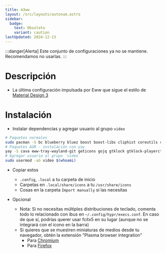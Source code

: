 ```yaml
---
title: m3ww
layout: /src/layouts/autonum.astro
sidebar:
  badge:
    text: Obsoleto
    variant: caution
lastUpdated: 2024-12-13
---
```


:::danger[Alerta]
Este conjunto de configuraciones ya no se mantiene. Recomendamos no usarlas.
:::

# Descripción
- La última configuración impulsada por Eww que sigue el estilo de [Material Design 3](https://m3.material.io/)
# Instalación
- Instalar dependencias y agregar usuario al grupo `video`
```bash
# Paquetes normales
sudo pacman -S bc blueberry bluez boost boost-libs cliphist coreutils curl findutils fish fuzzel fzf gawk gnome-control-center gnome-keyring grim ibus imagemagick libqalculate light networkmanager network-manager-applet nlohmann-json pavucontrol plasma-browser-integration playerctl procps polkit-gnome ripgrep slurp socat sox starship udev upower util-linux xorg-xrandr wget wireplumber yad tesseract
# Paquetes AUR - instalación con yay
yay -S cava eww-tray-wayland-git geticons gojq gtklock gtklock-playerctl-module gtklock-powerbar-module gtklock-userinfo-module hyprland-git lexend-fonts-git python-material-color-utilities python-pywal python-desktop-entry-lib python-poetry python-build python-pillow swww ttf-material-symbols-git wlogout
# Agregar usuario al grupo `video`
sudo usermod -aG video $(whoami)
```
- Copiar estos
    - `.config`, `.local` a tu carpeta de inicio
    - Carpetas en `.local/share/icons` a tu `/usr/share/icons`
    - Cosas en la carpeta `Import manually` si las necesitas

- Opcional
   - Nota: Si no necesitas múltiples distribuciones de teclado, comenta todo lo relacionado con ibus en `~/.config/hypr/execs.conf`. En caso de que sí, podrías querer usar fcitx5 en su lugar (aunque no se integrará con el icono en la barra)
   - Si quieres que se muestren miniaturas de medios desde tu navegador, obtén la extensión "Plasma browser integration"
     - Para [Chromium](https://chrome.google.com/webstore/detail/plasma-integration/cimiefiiaegbelhefglklhhakcgmhkai)
     - Para [Firefox](https://addons.mozilla.org/en-US/firefox/addon/plasma-integration/)
